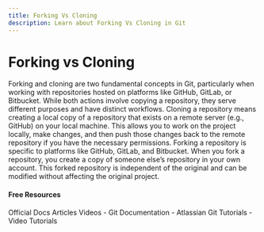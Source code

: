 ```yaml
---
title: Forking Vs Cloning
description: Learn about Forking Vs Cloning in Git
---
```


# Forking vs Cloning

Forking and cloning are two fundamental concepts in Git, particularly when working with repositories hosted on platforms like GitHub, GitLab, or Bitbucket. While both actions involve copying a repository, they serve different purposes and have distinct workflows.
Cloning a repository means creating a local copy of a repository that exists on a remote server (e.g., GitHub) on your local machine. This allows you to work on the project locally, make changes, and then push those changes back to the remote repository if you have the necessary permissions.
Forking a repository is specific to platforms like GitHub, GitLab, and Bitbucket. When you fork a repository, you create a copy of someone else’s repository in your own account. This forked repository is independent of the original and can be modified without affecting the original project.

#### Free Resources

<Tabs defaultValue="official">
<TabsList>
<TabsTrigger value="official">Official Docs</TabsTrigger>
<TabsTrigger value="article">Articles</TabsTrigger>
<TabsTrigger value="video">Videos</TabsTrigger>
</TabsList>

<TabsContent value="official">
- <Link href="https://git-scm.com/docs">Git Documentation</Link>
</TabsContent>
<TabsContent value="article">
- <Link href="https://www.atlassian.com/git/tutorials">Atlassian Git Tutorials</Link>
</TabsContent>
<TabsContent value="video">
- <Link href="https://www.youtube.com/results?search_query=git+forking-vs-cloning+tutorial">Video Tutorials</Link>
</TabsContent>
</Tabs>

